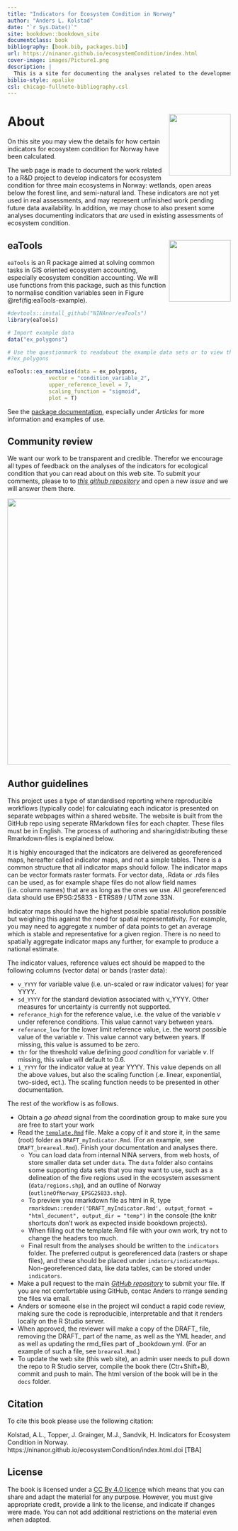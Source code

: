 ```yaml
---
title: "Indicators for Ecosystem Condition in Norway"
author: "Anders L. Kolstad"
date: "`r Sys.Date()`"
site: bookdown::bookdown_site
documentclass: book
bibliography: [book.bib, packages.bib]
url: https://ninanor.github.io/ecosystemCondition/index.html
cover-image: images/Picture1.png
description: |
  This is a site for documenting the analyses related to the development and design of ecosystem condition indicators.
biblio-style: apalike
csl: chicago-fullnote-bibliography.csl
---
```


# About <img src="images/hexSticker_EC.png" align="right" height="139"/> {.unnumbered}

On this site you may view the details for how certain indicators for ecosystem condition for Norway have been calculated.

The web page is made to document the work related to a R&D project to develop indicators for ecosystem condition for three main ecosystems in Norway: wetlands, open areas below the forest line, and semi-natural land. These indicators are not yet used in real assessments, and may represent unfinished work pending future data availability. In addition, we may chose to also present some analyses documenting indicators that *are* used in existing assessments of ecosystem condition.

## eaTools <img src="images/eaTools-logo.png" align="right" height="139"/> {.unnumbered}

`eaTools` is an R package aimed at solving common tasks in GIS oriented ecosystem accounting, especially ecosystem condition accounting. We will use functions from this package, such as this function to normalise condition variables seen in Figure \@ref(fig:eaTools-example).

```r
#devtools::install_github("NINAnor/eaTools")
library(eaTools)

# Import example data
data("ex_polygons")

# Use the questionmark to readabout the example data sets or to view the  function documentation 
#?ex_polygons

eaTools::ea_normalise(data = ex_polygons,
             vector = "condition_variable_2",
             upper_reference_level = 7,
             scaling_function = "sigmoid",
             plot = T)
```

See the [package documentation](https://ninanor.github.io/eaTools/index.html), especially under *Articles* for more information and examples of use.

## Community review {.unnumbered}

We want our work to be transparent and credible. Therefor we encourage all types of feedback on the analyses of the indicators for ecological condition that you can read about on this web site. To submit your comments, please to to [*this github repository*](https://github.com/NINAnor/ecosystemCondition/issues) and open a new *issue* and we will answer them there.

<img src="images/newIssue.PNG" width="600"/>

## Author guidelines {.unnumbered}

This project uses a type of standardised reporting where reproducible workflows (typically code) for calculating each indicator is presented on separate webpages within a shared website. The website is built from the GitHub repo using seperate RMarkdown files for each chapter. These files must be in English. The process of authoring and sharing/distributing these Rmarkdown-files is explained below.

It is highly encouraged that the indicators are delivered as georeferenced maps, hereafter called indicator maps, and not a simple tables. There is a common structure that all indicator maps should follow. The indicator maps can be vector formats raster formats. For vector data, .Rdata or .rds files can be used, as for example shape files do not allow field names (i.e. column names) that are as long as the ones we use. All georeferenced data should use EPSG:25833 - ETRS89 / UTM zone 33N.

Indicator maps should have the highest possible spatial resolution possible but weighing this against the need for spatial representativity. For example, you may need to aggregate x number of data points to get an average which is stable and representative for a given region. There is no need to spatially aggregate indicator maps any further, for example to produce a national estimate.

The indicator values, reference values ect should be mapped to the following columns (vector data) or bands (raster data):

-   `v_YYYY` for variable value (i.e. un-scaled or raw indicator values) for year YYYY.
-   `sd_YYYY` for the standard deviation associated with v_YYYY. Other measures for uncertainty is currently not supported.
-   `referance_high` for the reference value, i.e. the value of the variable *v* under reference conditions. This value cannot vary between years.
-   `referance_low` for the lower limit reference value, i.e. the worst possible value of the variable *v*. This value cannot vary between years. If missing, this value is assumed to be zero.
-   `thr` for the threshold value defining *good condition* for variable *v*. If missing, this value will default to 0.6.
-   `i_YYYY` for the indicator value at year YYYY. This value depends on all the above values, but also the scaling function (.e. linear, exponential, two-sided, ect.). The scaling function needs to be presented in other documentation.

The rest of the workflow is as follows.

-   Obtain a *go ahead* signal from the coordination group to make sure you are free to start your work
-   Read the [`template.Rmd`](template.Rmd) file. Make a copy of it and store it, in the same (root) folder as `DRAFT_myIndicator.Rmd`. (For an example, see `DRAFT_breareal.Rmd`). Finish your documentation and analyses there.
    -   You can load data from internal NINA servers, from web hosts, of store smaller data set under `data`. The `data` folder also contains some supporting data sets that you may want to use, such as a delineation of the five regions used in the ecosystem assessment (`data/regions.shp`), and an outline of Norway (`outlineOfNorway_EPSG25833.shp`).
    -   To preview you rmarkdown file as html in R, type `rmarkdown::render('DRAFT_myIndicator.Rmd', output_format = "html_document", output_dir = "temp")` in the console (the knitr shortcuts don't work as expected inside bookdown projects).
    -   When filling out the template.Rmd file with your own work, try not to change the headers too much.
    -   Final result from the analyses should be written to the `indicators` folder. The preferred output is georeferenced data (rasters or shape files), and these should be placed under `indators/indicatorMaps`. Non-georeferenced data, like data tables, can be stored under `indicators`.
-   Make a pull request to the main [*GitHub repository*](https://github.com/NINAnor/ecosystemCondition) to submit your file. If you are not comfortable using GitHub, contac Anders to rrange sending the files via email.
-   Anders or someone else in the project wil conduct a rapid code review, making sure the code is reproducible, interpretable and that it renders locally on the R Studio server.
-   When approved, the reviewer will make a copy of the DRAFT\_ file, removing the DRAFT\_ part of the name, as well as the YML header, and as well as updating the rmd_files part of \_bookdown.yml. (For an example of such a file, see `breareal.Rmd`.)
-   To update the web site (this web site), an admin user needs to pull down the repo to R Studio server, compile the book there (Ctr+Shift+B), commit and push to main. The html version of the book will be in the `docs` folder.

## Citation {.unnumbered}

To cite this book please use the following citation:

Kolstad, A.L., Topper, J. Grainger, M.J., Sandvik, H. Indicators for Ecosystem Condition in Norway. https://ninanor.github.io/ecosystemCondition/index.html.doi [TBA]

## License

The book is licensed under a [CC By 4.0 licence](https://creativecommons.org/licenses/by/4.0/) which means that you can share and adapt the material
for any purpose. However, you must give appropriate credit, provide a link to the license, and indicate if changes were made. You can not add additional restrictions on the material even when adapted. 



